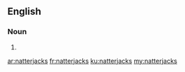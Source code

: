 ==English==

===Noun===
{{head|en|noun plural form}}

# {{plural of|natterjack|lang=en}}

[[ar:natterjacks]]
[[fr:natterjacks]]
[[ku:natterjacks]]
[[my:natterjacks]]